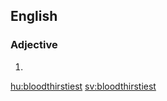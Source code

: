 ==English==

===Adjective===
{{head|en}}

# {{en-superlative of|bloodthirsty}}

[[hu:bloodthirstiest]]
[[sv:bloodthirstiest]]